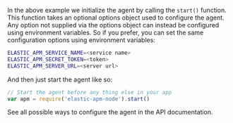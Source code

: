 

In the above example we initialize the agent by calling the <DocLink id="serverlessObservabilityApmAgentsNodejsApi" section="apmstart[options]">`start()`</DocLink> function.
This function takes an optional options object used to configure the agent.
Any option not supplied via the options object can instead be configured using environment variables.
So if you prefer, you can set the same configuration options using environment variables:

```bash
ELASTIC_APM_SERVICE_NAME=<service name>
ELASTIC_APM_SECRET_TOKEN=<token>
ELASTIC_APM_SERVER_URL=<server url>
```

And then just start the agent like so:

```js
// Start the agent before any thing else in your app
var apm = require('elastic-apm-node').start()
```

See all possible ways to configure the agent <DocLink id="serverlessObservabilityApmAgentsNodejsConfigure">in the API documentation</DocLink>.